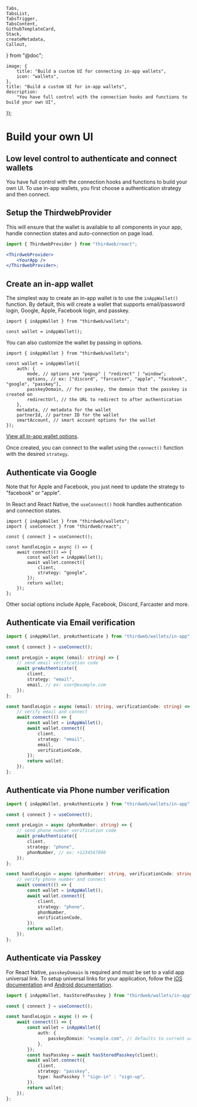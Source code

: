 	Tabs,
	TabsList,
	TabsTrigger,
	TabsContent,
	GithubTemplateCard,
	Stack,
	createMetadata,
	Callout,
} from "@doc";

	image: {
		title: "Build a custom UI for connecting in-app wallets",
		icon: "wallets",
	},
	title: "Build a custom UI for in-app wallets",
	description:
		"You have full control with the connection hooks and functions to build your own UI",
});

# Build your own UI

## Low level control to authenticate and connect wallets

You have full control with the connection hooks and functions to build your own UI. To use in-app wallets, you first choose a authentication strategy and then connect.

## Setup the ThirdwebProvider

This will ensure that the wallet is available to all components in your app, handle connection states and auto-connection on page load.

```jsx
import { ThirdwebProvider } from "thirdweb/react";

<ThirdwebProvider>
	<YourApp />
</ThirdwebProvider>;
```

## Create an in-app wallet

The simplest way to create an in-app wallet is to use the `inAppWallet()` function. By default, this will create a wallet that supports email/password login, Google, Apple, Facebook login, and passkey.

```tsx
import { inAppWallet } from "thirdweb/wallets";

const wallet = inAppWallet();
```

You can also customize the wallet by passing in options.

```tsx
import { inAppWallet } from "thirdweb/wallets";

const wallet = inAppWallet({
	auth: {
        mode, // options are "popup" | "redirect" | "window";
        options, // ex: ["discord", "farcaster", "apple", "facebook", "google", "passkey"],
        passkeyDomain, // for passkey, the domain that the passkey is created on
        redirectUrl, // the URL to redirect to after authentication
	},
	metadata, // metadata for the wallet
	partnerId, // partner ID for the wallet
	smartAccount, // smart account options for the wallet
});
```

[View all in-app wallet options](/references/typescript/v5/InAppWalletCreationOptions).

Once created, you can connect to the wallet using the `connect()` function with the desired `strategy`.

## Authenticate via Google

Note that for Apple and Facebook, you just need to update the strategy to "facebook" or "apple".

In React and React Native, the `useConnect()` hook handles authentication and connection states.

```tsx
import { inAppWallet } from "thirdweb/wallets";
import { useConnect } from "thirdweb/react";

const { connect } = useConnect();

const handleLogin = async () => {
	await connect(() => {
		const wallet = inAppWallet();
		await wallet.connect({
			client,
			strategy: "google",
		});
		return wallet;
	});
};
```

Other social options include Apple, Facebook, Discord, Farcaster and more.

## Authenticate via Email verification

```typescript
import { inAppWallet, preAuthenticate } from "thirdweb/wallets/in-app";

const { connect } = useConnect();

const preLogin = async (email: string) => {
	// send email verification code
	await preAuthenticate({
		client,
		strategy: "email",
		email, // ex: user@example.com
	});
};

const handleLogin = async (email: string, verificationCode: string) => {
	// verify email and connect
	await connect(() => {
		const wallet = inAppWallet();
		await wallet.connect({
			client,
			strategy: "email",
			email,
			verificationCode,
		});
		return wallet;
	});
};
```

## Authenticate via Phone number verification

```typescript
import { inAppWallet, preAuthenticate } from "thirdweb/wallets/in-app";

const { connect } = useConnect();

const preLogin = async (phonNumber: string) => {
	// send phone number verification code
	await preAuthenticate({
		client,
		strategy: "phone",
		phonNumber, // ex: +1234567890
	});
};

const handleLogin = async (phonNumber: string, verificationCode: string) => {
	// verify phone number and connect
	await connect(() => {
		const wallet = inAppWallet();
		await wallet.connect({
			client,
			strategy: "phone",
			phonNumber,
			verificationCode,
		});
		return wallet;
	});
};
```

## Authenticate via Passkey

<Callout variant="info" title="React Native support">

For React Native, `passkeyDomain` is required and must be set to a valid app universal link. To setup universal links for your application, follow the [iOS documentation](https://developer.apple.com/documentation/xcode/supporting-associated-domains) and [Android documentation](https://developer.android.com/identity/sign-in/credential-manager#add-support-dal).

</Callout>

```typescript
import { inAppWallet, hasStoredPasskey } from "thirdweb/wallets/in-app";

const { connect } = useConnect();

const handleLogin = async () => {
	await connect(() => {
		const wallet = inAppWallet({
			auth: {
				passkeyDomain: "example.com", // defaults to current url
			},
		});
		const hasPasskey = await hasStoredPasskey(client);
		await wallet.connect({
			client,
			strategy: "passkey",
			type: hasPasskey ? "sign-in" : "sign-up",
		});
		return wallet;
	});
};
```
